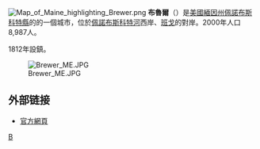 {{coord|44.78696|N|68.754709|W|display=title}}
[[File:Map_of_Maine_highlighting_Brewer.png|right]]
'''布魯爾'''（{{lang-en|Brewer}}）是[[美國|美國]][[緬因州|緬因州]][[佩諾布斯科特縣|佩諾布斯科特縣]]的的一個城市，位於[[佩諾布斯科特河|佩諾布斯科特河]]西岸、[[班戈_(緬因州)|班戈]]的對岸。2000年人口8,987人。

1812年設鎮。

[[File:Brewer_ME.JPG|none]]

== 外部链接 ==
* [http://www.brewerme.org/ 官方網頁] {{Wayback|url=http://www.brewerme.org/ |date=20200422181103 }}
{{Maine}}
[[Category:緬因州城市|B]]